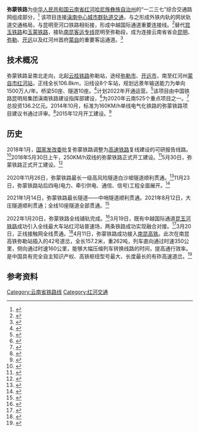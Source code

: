 {{云南未来建设}}
{{noteTA
|1=zh-hans:有砟轨道; zh-hant:有碴軌道;
|2=zh-hans:合同; zh-tw:合約;
}}
{{Infobox rail system-route
|rail_name=弥蒙铁路
|other_name=
|name_bgcolor=
|banner_color=
|sec_banner_color=
|logo_filename=
|image_width=
|logo_bgcolor=
|logo_note=
|system_map=
|mapimage_width=
|map_bgcolor=
|locale={{PRC}}[[云南省|云南省]][[红河哈尼族彝族自治州|红河哈尼族彝族自治州]]
|service_type=[[客运专线|客运专线]]
|start=[[弥勒站_(云南省)|弥勒站]]<br />[[红河站|红河站]]
|begin_operation=
|end_operation=
|operation_note=
|system_length=107公里
|length_in_operation=
|total_length=
|line_title=线路
|lines=[[复线铁路|复线]]
|stations=5
|route_title=线路
|standard=[[客运专线|客运专线]]
|main_stations=
|ridership=
|fleet_size= 
|max_speed=250 km/h
|sleeper=有砟轨道
|track_gauge={{标准轨}}
|min_radius=一般3500米，困难3000米
|max_grade=一般20‰，困难30‰
|distance_between_mainlines=5.0米
|block_signal=自动闭塞
|engine=
|electrification=[[接触网供电|接触网供电]]：50Hz 25,000V
|depot= 
|owner =[[中国国家铁路集团有限公司|中国国家铁路集团有限公司]]
|operator=[[昆明局集团|昆明局集团]]
|franchise=
|hq=
|website=
|route_map = 
}}
'''弥蒙铁路'''为[[中华人民共和国|中华人民共和国]][[云南省|云南省]][[红河哈尼族彝族自治州|红河哈尼族彝族自治州]]的“一二三七”综合交通路网组成部分，<ref>{{cite web|url=http://yn.people.com.cn/news/yunnan/n/2014/0826/c228496-22105910.html|title=红河州：重点抓“八个字” 推进城镇化健康发展综合改革|archive-url=http://www.freezepage.com/1606467459RAZKCXBLQA|publisher=人民网|archive-date=2020-11-27|access-date=2020-11-27|dead-url=no}}</ref> 该项目连接[[红河有轨电车#线路规划|滇南中心城市群轨道交通]]，与之形成外铁内轨的网状轨道交通格局，与昆明至河口铁路相衔接，形成中越国际通道重要连接线。<ref>{{cite web|archive-url=https://web.archive.org/web/20201127082915/https://mp.weixin.qq.com/s/XP6OxuUrigksThat63lkgw|url=https://mp.weixin.qq.com/s/XP6OxuUrigksThat63lkgw|title=滇南中心城市群轨道交通项目、弥泸高速公路、蒙河铁路电气化工程齐开工|publisher=红河日报|archive-date=2020-11-27|access-date=2020-11-27|dead-url=no}}</ref>替代[[昆玉铁路|昆玉铁路]]和[[玉蒙铁路|玉蒙铁路]]，接轨[[南昆客运专线|南昆客运专线]]昆明至弥勒段，成为连接云南省省会[[昆明|昆明]]、[[弥勒市|弥勒]]、[[开远|开远]]以及红河州首府[[蒙自|蒙自]]的重要客运通道。<ref>{{cite web|archive-url=http://www.freezepage.com/1606468079OXCZVOBNSJ|url=http://www.cnr.cn/yn/ynkx/20201126/t20201126_525343081.shtml|title=中国越南国际通道重要连接线——弥蒙铁路铁路最长的I级高风险隧道|publisher=央广网|archive-date=2020-11-27|access-date=2020-11-27|dead-url=no}}</ref>
==技术概况==
弥蒙铁路呈南北走向，北起[[云桂铁路|云桂铁路]]弥勒站，途经[[弥勒市|弥勒市]]、[[开远市|开远市]]，南至红河州[[蒙自市|蒙自市]][[红河站|红河站]]，正线全长106.8km，沿线设8个车站，规划远景年输送能力为单向1500万人/年。桥梁50座、隧道10座。<ref>{{cite web|archive-url=http://www.freezepage.com/1606468569KZJCSTEQOJ|url=http://yn.xinhuanet.com/newscenter/2020-02/23/c_138809851.htm|title=弥蒙铁路项目加紧施工|archive-date=2020-11-27|publisher=新华网|access-date=2020-11-27|dead-url=no}}</ref>计划2022年开通运营。<ref>{{cite web|archive-url=http://www.freezepage.com/1606468678SLKAGKUMOI|url=http://www.cnr.cn/yn/ynkx/20200221/t20200221_524985579.shtml|publisher=央广网|archive-date=2020-11-27|title=中铁二院助力弥蒙铁路科学复工|access-date=2020-11-27|dead-url=no}}</ref>该项目由中国铁路昆明局集团滇南铁路建设指挥部建设，<ref>{{cite web|archive-url=http://www.freezepage.com/1606468921OAQJZHFODX|publisher=新华网|archive-date=2020-11-27|url=http://m.xinhuanet.com/yn/2020-05/22/c_139077505.htm|title=弥蒙铁路全线复工达产|access-date=2020-11-27|dead-url=no}}</ref>为2020年云南525个重点项目之一。<ref>{{cite web|archive-url=http://www.freezepage.com/1606469250TUVOVBHVRL|url=http://acftu.people.com.cn/n1/2020/0311/c67502-31627419.html|title=云南将推出525个重点项目|publisher=人民网|archive-date=2020-11-27|access-date=2020-11-27|dead-url=no}}</ref>总投资136.2亿元。2014年10月，标准为160KM/h单线电气化铁路的弥蒙铁路项目建议书通过评审。<ref>{{cite web |title=国家发展改革委关于新建  弥勒至蒙自铁路可行性研究报告的批复 |url=https://www.ndrc.gov.cn/fggz/zcssfz/zdgc/201509/t20150911_1146031.html |accessdate=2021-07-31 |archive-date=2021-07-31 |archive-url=https://web.archive.org/web/20210731133823/https://www.ndrc.gov.cn/fggz/zcssfz/zdgc/201509/t20150911_1146031.html |dead-url=no }}</ref>2015年12月开工建设。<ref>{{cite web |title=2015我省经济工作——谋大事抓重点促发展 |url=http://www.yn.gov.cn/ztgg/yn_wzz/yn_dtjz/201601/t20160126_115583.html |website=云南省人民政府 |publisher=云南日报 |accessdate=2022-03-24 |date=2016-01-26 |archive-date=2022-04-05 |archive-url=https://web.archive.org/web/20220405102156/http://www.yn.gov.cn/ztgg/yn_wzz/yn_dtjz/201601/t20160126_115583.html |dead-url=no }}</ref>

==历史==
2018年1月，[[国家发改委|国家发改委]]批复弥蒙铁路调整为[[高速铁路|高速铁路]]复线建设的可研报告线路。<ref>{{cite web |title=国家发展改革委关于新建弥勒至蒙自铁路  调整可行性研究报告的批复 |url=https://www.ndrc.gov.cn/xxgk/zcfb/tz/201801/t20180126_962653.html |accessdate=2021-07-31 |archive-date=2021-07-31 |archive-url=https://web.archive.org/web/20210731133823/https://www.ndrc.gov.cn/xxgk/zcfb/tz/201801/t20180126_962653.html |dead-url=no }}</ref>2018年5月30日上午，250KM/h双线的弥蒙铁路正式开工建设。<ref>{{cite web|archive-url=http://www.freezepage.com/1606468215PHHWDAZZVY|url=http://www.xinhuanet.com/local/2018-05/30/c_1122913650.htm|title=云南弥蒙铁路开工建设|publisher=新华网|archive-date=2020-11-27|access-date=2020-11-27|dead-url=no}}</ref>5月30日，弥蒙铁路正式开工建设。<ref>{{cite web |title=云南弥蒙铁路开工建设 |url=http://www.gov.cn/xinwen/2018-05/30/content_5294857.htm |website=中国政府网 |publisher=新华社 |accessdate=2022-03-24 |date=2018-05-30 |archive-date=2022-04-05 |archive-url=https://web.archive.org/web/20220405102208/http://www.gov.cn/xinwen/2018-05/30/content_5294857.htm |dead-url=no }}</ref>

2020年11月26日，弥蒙铁路最长一级高风险隧道白沙坡隧道顺利贯通。<ref>{{cite web|archive-url=http://www.freezepage.com/1606468384EJAQCDPZZA|url=http://www.cnr.cn/yn/ynkx/20201126/t20201126_525343077.shtml|title=弥蒙铁路最长一级高风险隧道白沙坡隧道顺利贯通|publisher=央广网|archive-date=2020-11-27|access-date=2020-11-27|dead-url=no}}</ref>11月23日，弥蒙铁路站后四电(电力、牵引供电、通信、信号)工程全面展开。<ref>{{cite web|archive-url=http://www.freezepage.com/1606469095OJTZOKUUNE|url=https://www.chinanews.com/ny/2020/11-23/9345450.shtml|publisher=中新网|archive-date=2020-11-27|title=弥蒙铁路四电工程全面展开|access-date=2020-11-27|dead-url=no}}</ref>

2021年1月14日，弥蒙铁路最长隧道——中哨隧道顺利贯通。2021年8月12日，大庄隧道顺利贯通；全线10座隧道全部贯通。<ref>{{cite web |title=云南弥勒至蒙自高铁隧道全部贯通 |url=http://www.xinhuanet.com/2021-08/12/c_1127756157.htm |website=新华网 |accessdate=2022-03-24 |date=2021-08-12 |archive-date=2022-04-05 |archive-url=https://web.archive.org/web/20220405102220/http://www.xinhuanet.com/2021-08/12/c_1127756157.htm |dead-url=no }}</ref>

2022年1月20日，弥蒙铁路全线铺轨完成。<ref>{{cite web |title=弥蒙铁路全线轨通 |url=http://zjnews.china.com.cn/yuanchuan/2022-01-20/324736.html |website=中国网 |publisher=东方网 |accessdate=2022-01-20 |date=2022-01-20 |archive-date=2022-01-20 |archive-url=https://web.archive.org/web/20220120120431/http://zjnews.china.com.cn/yuanchuan/2022-01-20/324736.html |dead-url=no }}</ref>3月19日，既有中越国际通道[[昆玉河铁路|昆玉河铁路]]成功引入全线最大车站红河站普速场，两条铁路成功实现融合对接。<ref>{{cite web |title=中越国际通道弥蒙高铁与昆玉河铁路实现融合对接 |url=https://www.imsilkroad.com/news/p/479398.html |website=新华丝路 |publisher=中国新闻网 |accessdate=2022-03-24 |date=2022-03-21 |archive-date=2022-04-05 |archive-url=https://web.archive.org/web/20220405102224/https://www.imsilkroad.com/news/p/479398.html |dead-url=no }}</ref>3月20日，正线接触网全线贯通。<ref>{{cite web |title=弥蒙高铁正线接触网全线贯通 |url=http://www.eeb.cn/tabid/372/InfoID/23577/frtid/40/Default.aspx |website=中国中铁电气化局集团 |accessdate=2022-04-05 |date=2022-03-25 |archive-date=2022-04-05 |archive-url=https://web.archive.org/web/20220405102224/http://www.eeb.cn/tabid/372/InfoID/23577/frtid/40/Default.aspx |dead-url=no }}</ref>4月11日，弥蒙铁路成功接入[[南昆高铁|南昆高铁]]。此次在南昆高铁弥勒站插入的42号道岔，全长157.2米，重262吨，列车直向通过时速350公里，侧向通过时速160公里，能够大幅压缩列车转换线路的时间，提高通行效率。是中国具有完全自主知识产权、高铁枢纽型号最大、长度最长的有砟高速道岔。<ref>{{cite web |title=中越国际通道重要组成部分弥蒙高铁成功接入南昆高铁 |url=http://www.chinanews.com.cn/cj/2022/04-11/9725607.shtml |website=中国新闻网 |publisher=中新社 |accessdate=2022-04-14 |date=2022-04-11 |archive-date=2022-04-14 |archive-url=https://web.archive.org/web/20220414141750/http://www.chinanews.com.cn/cj/2022/04-11/9725607.shtml |dead-url=no }}</ref>

==参考资料==
{{reflist|2}}
{{弥蒙铁路|nocat}}
{{云南省铁路}}
[[Category:云南省铁路线|Category:云南省铁路线]]
[[Category:红河交通|Category:红河交通]]
